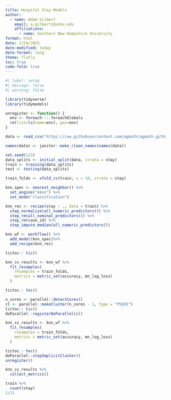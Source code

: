 ```yaml
---
title: Hospital Stay Models
author: 
  - name: Adam Gilbert
    email: a.gilbert1@snhu.edu
    affiliations: 
      - name: Southern New Hampshire University
format: html
date: 2/24/2025
date-modified: today
date-format: long
theme: flatly
toc: true
code-fold: true
---
```


```r
#| label: setup
#| message: false
#| warning: false

library(tidyverse)
library(tidymodels)

unregister <- function() {
  env <- foreach:::.foreachGlobals
  rm(list=ls(name=env), pos=env)
}

data <- read_csv("https://raw.githubusercontent.com/agmath/agmath.github.io/master/data/classification/hospital_stays_small.csv")

names(data) <- janitor::make_clean_names(names(data))

set.seed(123)
data_splits <- initial_split(data, strata = stay)
train <- training(data_splits)
test <- testing(data_splits)

train_folds <- vfold_cv(train, v = 10, strata = stay)


```

```r
knn_spec <- nearest_neighbor() %>%
  set_engine("kknn") %>%
  set_mode("classification")

knn_rec <- recipe(stay ~ ., data = train) %>%
  step_normalize(all_numeric_predictors()) %>%
  step_rm(all_nominal_predictors()) %>%
  step_rm(case_id) %>%
  step_impute_median(all_numeric_predictors())

knn_wf <- workflow() %>%
  add_model(knn_spec)%>%
  add_recipe(knn_rec)
```


```r
tictoc:: tic()

knn_cv_results <- knn_wf %>%
  fit_resamples(
    resamples = train_folds,
    metrics = metric_set(accuracy, mn_log_loss)
  )

tictoc:: toc()
```

```r
n_cores <- parallel::detectCores()
cl <- parallel::makeCluster(n_cores - 1, type = "PSOCK")
tictoc:: tic()
doParallel::registerDoParallel(cl)

knn_cv_results <- knn_wf %>%
  fit_resamples(
    resamples = train_folds,
    metrics = metric_set(accuracy, mn_log_loss)
  )

tictoc:: toc()
doParallel::stopImplicitCluster()
unregister()

knn_cv_results %>%
  collect_metrics()

train %>%
  count(stay)
1/11

```